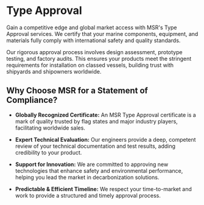 # Type Approval

<div data-type='wrapper'>
Gain a competitive edge and global market access with MSR's Type Approval services. We certify that your marine components, equipment, and materials fully comply with international safety and quality standards.

Our rigorous approval process involves design assessment, prototype testing, and factory audits. This ensures your products meet the stringent requirements for installation on classed vessels, building trust with shipyards and shipowners worldwide.

## **Why Choose MSR for a Statement of Compliance?**

- **Globally Recognized Certificate:** An MSR Type Approval certificate is a mark of quality trusted by flag states and major industry players, facilitating worldwide sales.

- **Expert Technical Evaluation:** Our engineers provide a deep, competent review of your technical documentation and test results, adding credibility to your product.

- **Support for Innovation:** We are committed to approving new technologies that enhance safety and environmental performance, helping you lead the market in decarbonization solutions.

- **Predictable & Efficient Timeline:** We respect your time-to-market and work to provide a structured and timely approval process.
</div>
